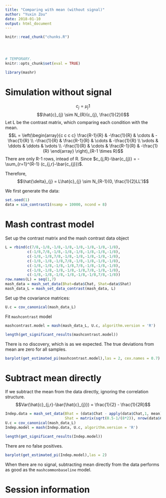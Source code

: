 ```yaml
---
title: "Comparing with mean (without signal)"
author: "Yuxin Zou"
date: 2018-01-10
output: html_document
---
```

```r
knitr::read_chunk("chunks.R")
```

<!-- Update knitr chunk options -->
```r
```

<!-- Insert the date the file was last updated -->
```r
```

<!-- Insert the R version (Git commit SHA1) if Git repository exists and R
 package git2r is installed -->
```r
```

```r
# TEMPORARY.
knitr::opts_chunk$set(eval = TRUE)
```

```r
library(mashr)
```

# Simulation without signal

$$c_{j} = \mu_{j} 1$$
$$\hat{c}_{j} \sim N_{R}(c_{j}, \frac{1}{2}I)$$
Let L be the contrast matrix, which comparing each condition with the mean. 
$$L = \left(\begin{array}{c c c c}
\frac{R-1}{R} & -\frac{1}{R} & \cdots & -\frac{1}{R} \\
-\frac{1}{R} & \frac{R-1}{R} & \cdots & -\frac{1}{R} \\
\vdots & \ddots & \ddots & \vdots \\
-\frac{1}{R} & \cdots & \frac{R-1}{R} & -\frac{1}{R}
\end{array} \right)_{R-1 \times R}$$
There are only R-1 rows, intead of R. Since $c_{j,R}-\bar{c_{j}} = -\sum_{r=1}^{R-1} (c_{j,r}-\bar{c_{j}})$.

Therefore, $$\hat{\delta}_{j} = L\hat{c}_{j} \sim N_{R-1}(0, \frac{1}{2}LL')$$

We first generate the data:
```r
set.seed(1)
data = sim_contrast1(nsamp = 10000, ncond = 8)
```

# Mash contrast model

Set up the contrast matrix and the mash contrast data object
```r
L = rbind(c(7/8,-1/8,-1/8,-1/8,-1/8,-1/8,-1/8,-1/8),
          c(-1/8,7/8,-1/8,-1/8,-1/8,-1/8,-1/8,-1/8),
          c(-1/8,-1/8,7/8,-1/8,-1/8,-1/8,-1/8,-1/8),
          c(-1/8,-1/8,-1/8,7/8,-1/8,-1/8,-1/8,-1/8),
          c(-1/8,-1/8,-1/8,-1/8,7/8,-1/8,-1/8,-1/8),
          c(-1/8,-1/8,-1/8,-1/8,-1/8,7/8,-1/8,-1/8),
          c(-1/8,-1/8,-1/8,-1/8,-1/8,-1/8,7/8,-1/8))
row.names(L) = seq(1,7)
mash_data = mash_set_data(Bhat=data$Chat, Shat=data$Shat)
mash_data_L = mash_set_data_contrast(mash_data, L)
```

Set up the covariance matrices:

```r
U.c = cov_canonical(mash_data_L)
```

Fit `mashcontrast` model
```r
mashcontrast.model = mash(mash_data_L, U.c, algorithm.version = 'R')
```

```r
length(get_significant_results(mashcontrast.model))
```
There is no discovery, which is as we expected. The true deviations from mean are zero for all samples.

```r
barplot(get_estimated_pi(mashcontrast.model),las = 2, cex.names = 0.7)
```

# Subtract mean directly

If we subtract the mean from the data directly, ignoring the correlation structure.
$$Var(\hat{c}_{j,r}-\bar{\hat{c}_{j}}) = \frac{1}{2} - \frac{1}{2R}$$
```r
Indep.data = mash_set_data(Bhat = (data$Chat - apply(data$Chat,1, mean))[,1:7],
                           Shat = matrix(sqrt(0.5-1/(8*2)), nrow(data$Chat), ncol(data$Chat)-1))
U.c = cov_canonical(mash_data_L)
Indep.model = mash(Indep.data, U.c, algorithm.version = 'R')
```
```r
length(get_significant_results(Indep.model))
```
There are no false positives.

```r
barplot(get_estimated_pi(Indep.model),las = 2)
```

When there are no signal, subtracting mean directly from the data performs as good as the `mashcommonbaseline` model.

# Session information

<!-- Insert the session information into the document -->
```r
```
